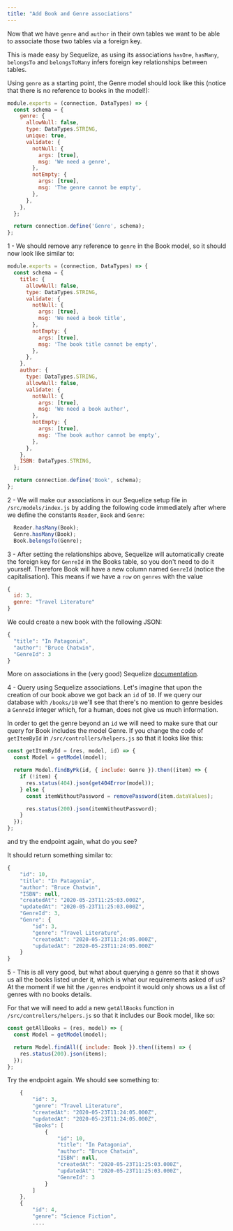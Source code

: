 ```yaml
---
title: "Add Book and Genre associations"
---
```


Now that we have `genre` and `author` in their own tables we want to be able to associate those two tables via a foreign key.

This is made easy by Sequelize, as using its associations `hasOne`, `hasMany`, `belongsTo` and `belongsToMany` infers foreign key relationships between tables.

Using `genre` as a starting point, the Genre model should look like this (notice that there is no reference to books in the model!):

```js
module.exports = (connection, DataTypes) => {
  const schema = {
    genre: {
      allowNull: false,
      type: DataTypes.STRING,
      unique: true,
      validate: {
        notNull: {
          args: [true],
          msg: 'We need a genre',
        },
        notEmpty: {
          args: [true],
          msg: 'The genre cannot be empty',
        },
      },
    },
  };

  return connection.define('Genre', schema);
};

```
1 - We should remove any reference to `genre` in the Book model, so it should now look like similar to: 

```js
module.exports = (connection, DataTypes) => {
  const schema = {
    title: {
      allowNull: false,
      type: DataTypes.STRING,
      validate: {
        notNull: {
          args: [true],
          msg: 'We need a book title',
        },
        notEmpty: {
          args: [true],
          msg: 'The book title cannot be empty',
        },
      },
    },
    author: {
      type: DataTypes.STRING,
      allowNull: false,
      validate: {
        notNull: {
          args: [true],
          msg: 'We need a book author',
        },
        notEmpty: {
          args: [true],
          msg: 'The book author cannot be empty',
        },
      },
    },
    ISBN: DataTypes.STRING,
  };

  return connection.define('Book', schema);
};

```

2 - We will make our associations in our Sequelize setup file in `/src/models/index.js` by adding the following code immediately after where we define the constants `Reader`, `Book` and `Genre`:

```js
  Reader.hasMany(Book);
  Genre.hasMany(Book);
  Book.belongsTo(Genre);
```

3 - After setting the relationships above, Sequelize will automatically create the foreign key for `GenreId` in the Books table, so you don't need to do it yourself. Therefore Book will have a new column named `GenreId` (notice the capitalisation). This means if we have a `row` on `genres` with the value 


```js
{
  id: 3,
  genre: "Travel Literature"
}
```

We could create a new book with the following JSON:

```js
{
  "title": "In Patagonia",
  "author": "Bruce Chatwin",
  "GenreId": 3
}
```

More on associations in the (very good) Sequelize [documentation](https://sequelize.org/master/manual/assocs.html). 

4 - Query using Sequelize associations. Let's imagine that upon the creation of our book above we got back an `id` of `10`. If we query our database with `/books/10` we'll see that there's no mention to genre besides a `GenreId` integer which, for a human, does not give us much information.

In order to get the genre beyond an `id` we will need to make sure that our query for Book includes the model Genre. If you change the code of `getItemById` in `/src/controllers/helpers.js` so that it looks like this:

```js
const getItemById = (res, model, id) => {
  const Model = getModel(model);

  return Model.findByPk(id, { include: Genre }).then((item) => {
    if (!item) {
      res.status(404).json(get404Error(model));
    } else {
      const itemWithoutPassword = removePassword(item.dataValues);

      res.status(200).json(itemWithoutPassword);
    }
  });
};
```

and try the endpoint again, what do you see? 

It should return something similar to:

```js
{
    "id": 10,
    "title": "In Patagonia",
    "author": "Bruce Chatwin",
    "ISBN": null,
    "createdAt": "2020-05-23T11:25:03.000Z",
    "updatedAt": "2020-05-23T11:25:03.000Z",
    "GenreId": 3,
    "Genre": {
        "id": 3,
        "genre": "Travel Literature",
        "createdAt": "2020-05-23T11:24:05.000Z",
        "updatedAt": "2020-05-23T11:24:05.000Z"
    }
}

```

5 - This is all very good, but what about querying a genre so that it shows us all the books listed under it, which is what our requirements asked of us? At the moment if we hit the `/genres` endpoint it would only shows us a list of genres with no books details.

For that we will need to add a new `getAllBooks` function in `/src/controllers/helpers.js` so that it includes our Book model, like so:

```js
const getAllBooks = (res, model) => {
  const Model = getModel(model);

  return Model.findAll({ include: Book }).then((items) => {
    res.status(200).json(items);
  });
};
```

Try the endpoint again. We should see something to:

```js
    {
        "id": 3,
        "genre": "Travel Literature",
        "createdAt": "2020-05-23T11:24:05.000Z",
        "updatedAt": "2020-05-23T11:24:05.000Z",
        "Books": [
            {
                "id": 10,
                "title": "In Patagonia",
                "author": "Bruce Chatwin",
                "ISBN": null,
                "createdAt": "2020-05-23T11:25:03.000Z",
                "updatedAt": "2020-05-23T11:25:03.000Z",
                "GenreId": 3
            }
        ]
    },
    {
        "id": 4,
        "genre": "Science Fiction",
        ....
```